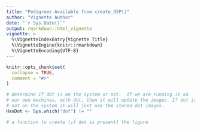 ```yaml
---
title: "Pedigrees Available from create_GSP()"
author: "Vignette Author"
date: "`r Sys.Date()`"
output: rmarkdown::html_vignette
vignette: >
  %\VignetteIndexEntry{Vignette Title}
  %\VignetteEngine{knitr::rmarkdown}
  %\VignetteEncoding{UTF-8}
---
```


```r
knitr::opts_chunk$set(
  collapse = TRUE,
  comment = "#>"
)

# determine if dot is on the system or not.  If we are running it on
# our own machines, with dot, then it will update the images. If dot is
# not on the system it will just use the stored dot images.
HasDot <- Sys.which("dot") != ""

# a function to create (if dot is present) the figure
```
